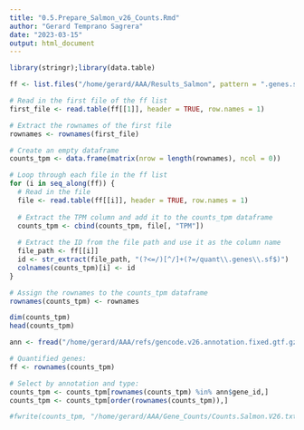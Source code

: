 ```yaml
---
title: "0.5.Prepare_Salmon_v26_Counts.Rmd"
author: "Gerard Temprano Sagrera"
date: "2023-03-15"
output: html_document
---
```


```r
library(stringr);library(data.table)
```


```r
ff <- list.files("/home/gerard/AAA/Results_Salmon", pattern = ".genes.sf", recursive = T, full.names = T)

# Read in the first file of the ff list
first_file <- read.table(ff[[1]], header = TRUE, row.names = 1)

# Extract the rownames of the first file
rownames <- rownames(first_file)

# Create an empty dataframe
counts_tpm <- data.frame(matrix(nrow = length(rownames), ncol = 0))

# Loop through each file in the ff list
for (i in seq_along(ff)) {
  # Read in the file
  file <- read.table(ff[[i]], header = TRUE, row.names = 1)
  
  # Extract the TPM column and add it to the counts_tpm dataframe
  counts_tpm <- cbind(counts_tpm, file[, "TPM"])
  
  # Extract the ID from the file path and use it as the column name
  file_path <- ff[[i]]
  id <- str_extract(file_path, "(?<=/)[^/]+(?=/quant\\.genes\\.sf$)")
  colnames(counts_tpm)[i] <- id
}

# Assign the rownames to the counts_tpm dataframe
rownames(counts_tpm) <- rownames
```

```r
dim(counts_tpm)
head(counts_tpm)
```


```r
ann <- fread("/home/gerard/AAA/refs/gencode.v26.annotation.fixed.gtf.gz")

# Quantified genes:
ff <- rownames(counts_tpm)

# Select by annotation and type:
counts_tpm <- counts_tpm[rownames(counts_tpm) %in% ann$gene_id,]
counts_tpm <- counts_tpm[order(rownames(counts_tpm)),]

#fwrite(counts_tpm, "/home/gerard/AAA/Gene_Counts/Counts.Salmon.V26.txt", sep = "\t", row.names = T)
```










